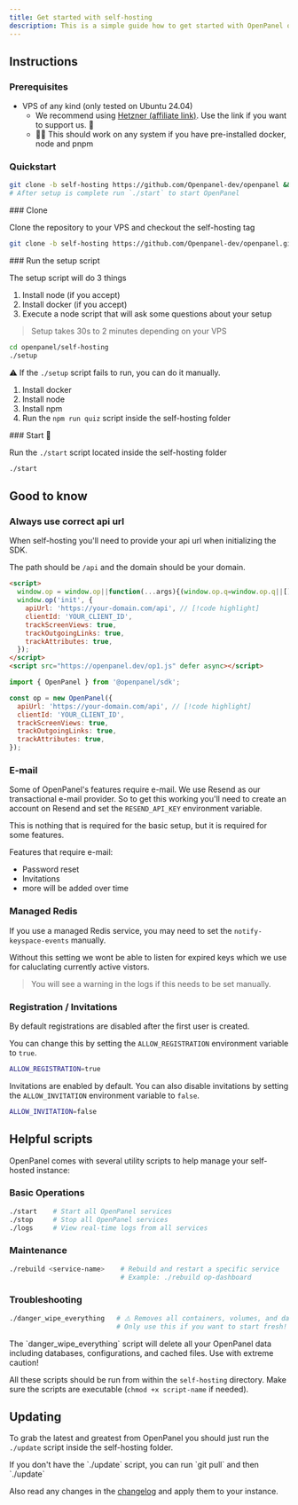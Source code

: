 ```yaml
---
title: Get started with self-hosting
description: This is a simple guide how to get started with OpenPanel on your own VPS.
---
```



## Instructions

### Prerequisites

- VPS of any kind (only tested on Ubuntu 24.04)
  - We recommend using [Hetzner (affiliate link)](https://hetzner.cloud/?ref=7Hq0H5mQh7tM). Use the link if you want to support us. 🫶
  - 🙋‍♂️ This should work on any system if you have pre-installed docker, node and pnpm

### Quickstart

```bash
git clone -b self-hosting https://github.com/Openpanel-dev/openpanel && cd openpanel/self-hosting && ./setup
# After setup is complete run `./start` to start OpenPanel
```

<Steps>

<Step>
### Clone

Clone the repository to your VPS and checkout the self-hosting tag

```bash
git clone -b self-hosting https://github.com/Openpanel-dev/openpanel.git
```
</Step>
<Step>
### Run the setup script

The setup script will do 3 things

1. Install node (if you accept)
2. Install docker (if you accept)
3. Execute a node script that will ask some questions about your setup

> Setup takes 30s to 2 minutes depending on your VPS

```bash
cd openpanel/self-hosting
./setup
```

⚠️ If the `./setup` script fails to run, you can do it manually.

1. Install docker
2. Install node
3. Install npm
4. Run the `npm run quiz` script inside the self-hosting folder

</Step>
<Step>
### Start 🚀

Run the `./start` script located inside the self-hosting folder

```bash
./start
```
</Step>
</Steps>

## Good to know

### Always use correct api url

When self-hosting you'll need to provide your api url when initializing the SDK.

The path should be `/api` and the domain should be your domain.

```html title="index.html"
<script>
  window.op = window.op||function(...args){(window.op.q=window.op.q||[]).push(args);};
  window.op('init', {
    apiUrl: 'https://your-domain.com/api', // [!code highlight]
    clientId: 'YOUR_CLIENT_ID',
    trackScreenViews: true,
    trackOutgoingLinks: true,
    trackAttributes: true,
  });
</script>
<script src="https://openpanel.dev/op1.js" defer async></script>
```

```js title="op.ts"
import { OpenPanel } from '@openpanel/sdk';

const op = new OpenPanel({
  apiUrl: 'https://your-domain.com/api', // [!code highlight]
  clientId: 'YOUR_CLIENT_ID',
  trackScreenViews: true,
  trackOutgoingLinks: true,
  trackAttributes: true,
});
``` 

### E-mail

Some of OpenPanel's features require e-mail. We use Resend as our transactional e-mail provider. So to get this working you'll need to create an account on Resend and set the `RESEND_API_KEY` environment variable.

<Callout>This is nothing that is required for the basic setup, but it is required for some features.</Callout>

Features that require e-mail:

- Password reset
- Invitations
- more will be added over time

### Managed Redis

If you use a managed Redis service, you may need to set the `notify-keyspace-events` manually.

Without this setting we wont be able to listen for expired keys which we use for caluclating currently active vistors.

> You will see a warning in the logs if this needs to be set manually.

### Registration / Invitations

By default registrations are disabled after the first user is created.

You can change this by setting the `ALLOW_REGISTRATION` environment variable to `true`.

```bash title=".env"
ALLOW_REGISTRATION=true
```

Invitations are enabled by default. You can also disable invitations by setting the `ALLOW_INVITATION` environment variable to `false`.

```bash title=".env"
ALLOW_INVITATION=false
```

## Helpful scripts

OpenPanel comes with several utility scripts to help manage your self-hosted instance:

### Basic Operations

```bash
./start    # Start all OpenPanel services
./stop     # Stop all OpenPanel services
./logs     # View real-time logs from all services
```

### Maintenance

```bash
./rebuild <service-name>    # Rebuild and restart a specific service
                            # Example: ./rebuild op-dashboard
```

### Troubleshooting

```bash
./danger_wipe_everything   # ⚠️ Removes all containers, volumes, and data
                           # Only use this if you want to start fresh!
```

<Callout>
The `danger_wipe_everything` script will delete all your OpenPanel data including databases, configurations, and cached files. Use with extreme caution!
</Callout>

All these scripts should be run from within the `self-hosting` directory. Make sure the scripts are executable (`chmod +x script-name` if needed).

## Updating

To grab the latest and greatest from OpenPanel you should just run the `./update` script inside the self-hosting folder.

<Callout>
  If you don't have the `./update` script, you can run `git pull` and then `./update`
</Callout>

Also read any changes in the [changelog](/docs/self-hosting/changelog) and apply them to your instance.